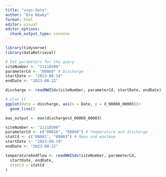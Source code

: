 ```yaml
---
title: "usgs-data"
author: "Eva Newby"
format: html
editor: visual
editor_options: 
  chunk_output_type: console
---
```


```r
library(tidyverse)
library(dataRetrieval)

```

```r
# Set parameters for the query
siteNumber <- "11118500"
parameterCd <- "00060" # Discharge
startDate <- "2023-08-19"
endDate <- "2023-08-22"

discharge <- readNWISdv(siteNumber, parameterCd, startDate, endDate)
```

```r
# plot it
ggplot(data = discharge, aes(x = Date, y = X_00060_00003))+
  geom_line()

max_output <- max(discharge$X_00060_00003)
```

```r
siteNumber <- "11118500"
parameterCd <- c("00010", "00060") # Temperature and discharge
statCd <- c("00001", "00003") # Mean and maximum
startDate <- "2023-08-19"
endDate <- "2023-08-22"

temperatureAndFlow <- readNWISdv(siteNumber, parameterCd,
  startDate, endDate,
  statCd = statCd
)


```

